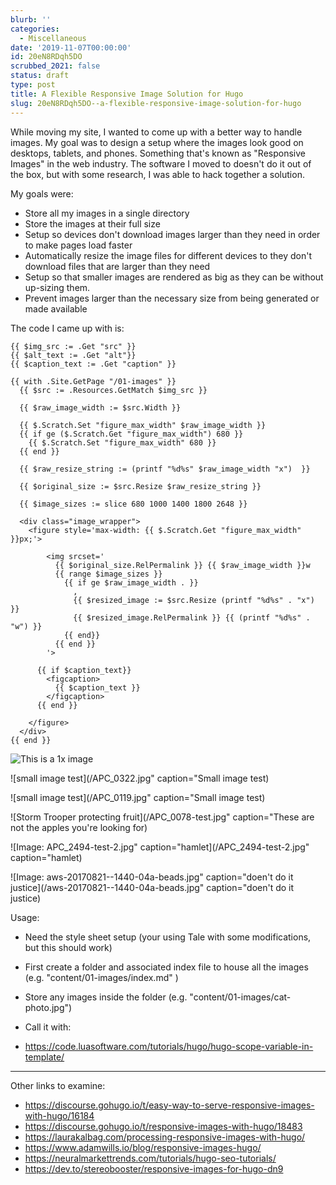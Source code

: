 ```yaml
---
blurb: ''
categories:
  - Miscellaneous
date: '2019-11-07T00:00:00'
id: 20eN8RDqh5DO
scrubbed_2021: false
status: draft
type: post
title: A Flexible Responsive Image Solution for Hugo
slug: 20eN8RDqh5DO--a-flexible-responsive-image-solution-for-hugo
---
```


While moving my site, I wanted to come up with a better way to handle images. My goal was to design a setup where the images look good on desktops, tablets, and phones. Something that's known as "Responsive Images" in the web industry. The software I moved to doesn't do it out of the box, but with some research, I was able to hack together a solution.

My goals were:

- Store all my images in a single directory
- Store the images at their full size
- Setup so devices don't download images larger than they need in order to make pages load faster
- Automatically resize the image files for different devices to they don't download files that are larger than they need
- Setup so that smaller images are rendered as big as they can be without up-sizing them.
- Prevent images larger than the necessary size from being generated or made available


The code I came up with is:

```html{numberLines: true}
{{ $img_src := .Get "src" }}
{{ $alt_text := .Get "alt"}}
{{ $caption_text := .Get "caption" }}

{{ with .Site.GetPage "/01-images" }}
  {{ $src := .Resources.GetMatch $img_src }}

  {{ $raw_image_width := $src.Width }}

  {{ $.Scratch.Set "figure_max_width" $raw_image_width }}
  {{ if ge ($.Scratch.Get "figure_max_width") 680 }}
    {{ $.Scratch.Set "figure_max_width" 680 }}
  {{ end }}

  {{ $raw_resize_string := (printf "%d%s" $raw_image_width "x")  }}

  {{ $original_size := $src.Resize $raw_resize_string }}

  {{ $image_sizes := slice 680 1000 1400 1800 2648 }}

  <div class="image_wrapper">
    <figure style='max-width: {{ $.Scratch.Get "figure_max_width" }}px;'>

        <img srcset='
          {{ $original_size.RelPermalink }} {{ $raw_image_width }}w
          {{ range $image_sizes }}
            {{ if ge $raw_image_width . }}
              ,
              {{ $resized_image := $src.Resize (printf "%d%s" . "x") }}
              {{ $resized_image.RelPermalink }} {{ (printf "%d%s" . "w") }}
            {{ end}}
          {{ end }}
        '>

      {{ if $caption_text}}
        <figcaption>
          {{ $caption_text }}
        </figcaption>
      {{ end }}

    </figure>
  </div>
{{ end }}
```



![This is a 1x image](/APC_0192.jpg)

![small image test](/APC_0322.jpg" caption="Small image test)

![small image test](/APC_0119.jpg" caption="Small image test)

![Storm Trooper protecting fruit](/APC_0078-test.jpg" caption="These are not the apples you're looking for)

![Image: APC_2494-test-2.jpg" caption="hamlet](/APC_2494-test-2.jpg" caption="hamlet)

![Image: aws-20170821--1440-04a-beads.jpg" caption="doen't do it justice](/aws-20170821--1440-04a-beads.jpg" caption="doen't do it justice)

Usage:

- Need the style sheet setup (your using Tale with some modifications, but this should work)
- First create a folder and associated index file to house all the images (e.g. "content/01-images/index.md" )
- Store any images inside the folder (e.g. "content/01-images/cat-photo.jpg")
- Call it with:









- https://code.luasoftware.com/tutorials/hugo/hugo-scope-variable-in-template/




[^1]: [Hugo](https://gohugo.io)

[^2]: The post I found is [Responsive Images for Hugo](https://dev.to/stereobooster/responsive-images-for-hugo-dn9) by [@stereobooster](https://stereobooster.com/). There's another similar post with the similar title [Responsive Images in Hugo](https://www.adamwills.io/blog/responsive-images-hugo/) by [Adam Wills](https://www.adamwills.io)



---


Other links to examine:

- https://discourse.gohugo.io/t/easy-way-to-serve-responsive-images-with-hugo/16184
- https://discourse.gohugo.io/t/responsive-images-with-hugo/18483
- https://laurakalbag.com/processing-responsive-images-with-hugo/
- https://www.adamwills.io/blog/responsive-images-hugo/
- https://neuralmarkettrends.com/tutorials/hugo-seo-tutorials/
- https://dev.to/stereobooster/responsive-images-for-hugo-dn9
